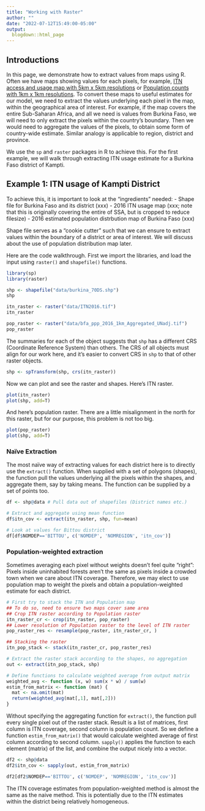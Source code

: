 ```yaml
---
title: "Working with Raster"
author: ""
date: "2022-07-12T15:49:00-05:00"
output: 
  blogdown::html_page
---
```


## Introductions

In this page, we demonstrate how to extract values from maps using R. Often we have maps showing values for each pixels, for example, [ITN access and usage map with 5km x 5km resolutions](https://malariaatlas.org/research-project/metrics-of-insecticide-treated-nets-distribution/) or [Population counts with 1km x 1km resolutions](https://hub.worldpop.org/geodata/summary?id=39516). To convert these maps to useful estimates for our model, we need to extract the values underlying each pixel in the map, within the geographical area of interest. For example, if the map covers the entire Sub-Saharan Africa, and all we need is values from Burkina Faso, we will need to only extract the pixels within the country's boundary. Then we would need to aggregate the values of the pixels, to obtain some form of country-wide estimate. Similar analogy is applicable to region, district and province.

We use the `sp` and `raster` packages in R to achieve this. For the first example, we will walk through extracting ITN usage estimate for a Burkina Faso district of Kampti.

## Example 1: ITN usage of Kampti District

To achieve this, it is important to look at the "ingredients" needed:
- Shape file for Burkina Faso and its district (xxx)
- 2016 ITN usage map (xxx; note that this is originally covering the entire of SSA, but is cropped to reduce filesize)
- 2016 estimated population distrbution map of Burkina Faso (xxx)

Shape file serves as a "cookie cutter" such that we can ensure to extract values within the boundary of a district or area of interest. We will discuss about the use of population distribution map later.

Here are the code walkthrough. First we import the libraries, and load the input using `raster()` and `shapefile()` functions.
```r
library(sp)
library(raster)

shp <- shapefile("data/burkina_70DS.shp")
shp

itn_raster <- raster("data/ITN2016.tif")
itn_raster

pop_raster <- raster("data/bfa_ppp_2016_1km_Aggregated_UNadj.tif")
pop_raster
```

The summaries for each of the object suggests that `shp` has a different CRS (Coordinate Reference System) than others. The CRS of all objects must align for our work here, and it's easier to convert CRS in `shp` to that of other raster objects.

```r
shp <- spTransform(shp, crs(itn_raster))
```

Now we can plot and see the raster and shapes. Here's ITN raster.
```r
plot(itn_raster)
plot(shp, add=T)
```

And here's population raster. There are a little misalignment in the north for this raster, but for our purpose, this problem is not too big.
```r
plot(pop_raster)
plot(shp, add=T)
```

### Naïve Extraction
The most naïve way of extracting values for each district here is to directly use the `extract()` function. When supplied with a set of polygons (shapes), the function pull the values underlying all the pixels within the shapes, and aggregate them, say by taking means. The function can be supplied by a set of points too.

```r
df <- shp@data # Pull data out of shapefiles (District names etc.)

# Extract and aggregate using mean function
df$itn_cov <- extract(itn_raster, shp, fun=mean)

# Look at values for Bittou district
df[df$NOMDEP=='BITTOU', c('NOMDEP', 'NOMREGION', 'itn_cov')]
```

### Population-weighted extraction
Sometimes averaging each pixel without weights doesn't feel quite "right": Pixels inside uninhabited forests aren't the same as pixels inside a crowded town when we care about ITN coverage. Therefore, we may elect to use population map to weight the pixels and obtain a population-weighted estimate for each district.

```r
# First try to stack the ITN and Population map
## To do so, need to ensure two maps cover same area
## Crop ITN raster according to Population raster
itn_raster_cr <- crop(itn_raster, pop_raster)
## Lower resolution of Population raster to the level of ITN raster
pop_raster_res <- resample(pop_raster, itn_raster_cr, )

## Stacking the raster
itn_pop_stack <- stack(itn_raster_cr, pop_raster_res)

# Extract the raster stack according to the shapes, no aggregation
out <- extract(itn_pop_stack, shp)

# Define functions to calculate weighted average from output matrix
weighted_avg <- function (x, w) sum(x * w) / sum(w)
estim_from_matrix <- function (mat) {
  mat <- na.omit(mat)
  return(weighted_avg(mat[,1], mat[,2]))
}

```

Without specifying the aggregating function for `extract()`, the function pull every single pixel out of the raster stack. Result is a list of matrices, first column is ITN coverage, second column is population count. So we define a function `estim_from_matrix()` that would calculate weighted average of first column according to second column. `sapply()` applies the function to each element (matrix) of the list, and combine the output nicely into a vector.

```r
df2 <- shp@data
df2$itn_cov <- sapply(out, estim_from_matrix)

df2[df2$NOMDEP=='BITTOU', c('NOMDEP', 'NOMREGION', 'itn_cov')]
```

The ITN coverage estimates from population-weighted method is almost the same as the naive method. This is potentially due to the ITN estimates within the district being relatively homogeneous.
